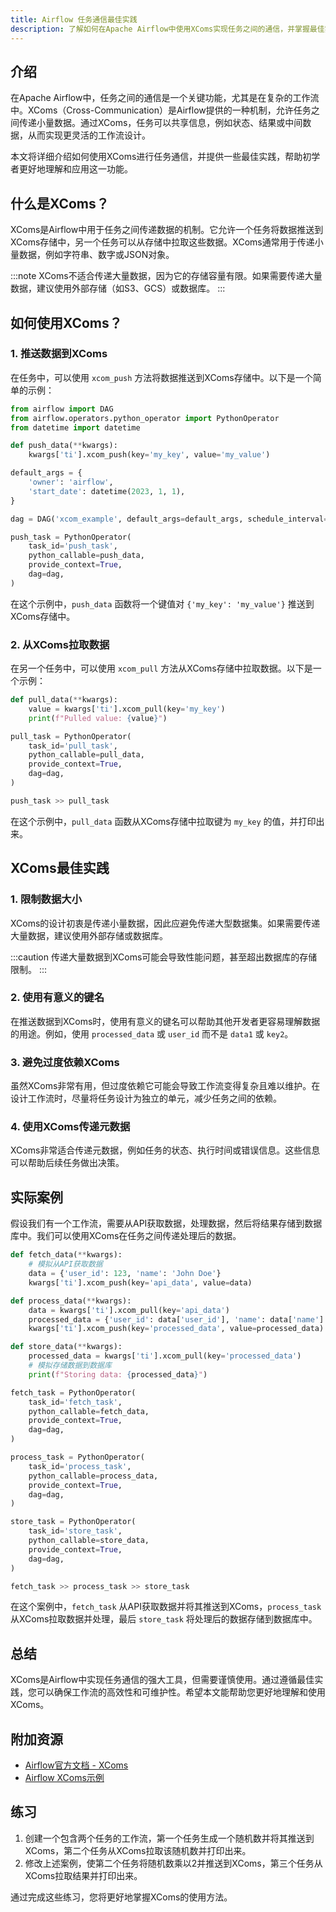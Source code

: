 ```yaml
---
title: Airflow 任务通信最佳实践
description: 了解如何在Apache Airflow中使用XComs实现任务之间的通信，并掌握最佳实践以优化工作流。
---
```


## 介绍

在Apache Airflow中，任务之间的通信是一个关键功能，尤其是在复杂的工作流中。XComs（Cross-Communication）是Airflow提供的一种机制，允许任务之间传递小量数据。通过XComs，任务可以共享信息，例如状态、结果或中间数据，从而实现更灵活的工作流设计。

本文将详细介绍如何使用XComs进行任务通信，并提供一些最佳实践，帮助初学者更好地理解和应用这一功能。

## 什么是XComs？

XComs是Airflow中用于任务之间传递数据的机制。它允许一个任务将数据推送到XComs存储中，另一个任务可以从存储中拉取这些数据。XComs通常用于传递小量数据，例如字符串、数字或JSON对象。

:::note
XComs不适合传递大量数据，因为它的存储容量有限。如果需要传递大量数据，建议使用外部存储（如S3、GCS）或数据库。
:::

## 如何使用XComs？

### 1. 推送数据到XComs

在任务中，可以使用 `xcom_push` 方法将数据推送到XComs存储中。以下是一个简单的示例：

```python
from airflow import DAG
from airflow.operators.python_operator import PythonOperator
from datetime import datetime

def push_data(**kwargs):
    kwargs['ti'].xcom_push(key='my_key', value='my_value')

default_args = {
    'owner': 'airflow',
    'start_date': datetime(2023, 1, 1),
}

dag = DAG('xcom_example', default_args=default_args, schedule_interval=None)

push_task = PythonOperator(
    task_id='push_task',
    python_callable=push_data,
    provide_context=True,
    dag=dag,
)
```

在这个示例中，`push_data` 函数将一个键值对 `{'my_key': 'my_value'}` 推送到XComs存储中。

### 2. 从XComs拉取数据

在另一个任务中，可以使用 `xcom_pull` 方法从XComs存储中拉取数据。以下是一个示例：

```python
def pull_data(**kwargs):
    value = kwargs['ti'].xcom_pull(key='my_key')
    print(f"Pulled value: {value}")

pull_task = PythonOperator(
    task_id='pull_task',
    python_callable=pull_data,
    provide_context=True,
    dag=dag,
)

push_task >> pull_task
```

在这个示例中，`pull_data` 函数从XComs存储中拉取键为 `my_key` 的值，并打印出来。

## XComs最佳实践

### 1. 限制数据大小

XComs的设计初衷是传递小量数据，因此应避免传递大型数据集。如果需要传递大量数据，建议使用外部存储或数据库。

:::caution
传递大量数据到XComs可能会导致性能问题，甚至超出数据库的存储限制。
:::

### 2. 使用有意义的键名

在推送数据到XComs时，使用有意义的键名可以帮助其他开发者更容易理解数据的用途。例如，使用 `processed_data` 或 `user_id` 而不是 `data1` 或 `key2`。

### 3. 避免过度依赖XComs

虽然XComs非常有用，但过度依赖它可能会导致工作流变得复杂且难以维护。在设计工作流时，尽量将任务设计为独立的单元，减少任务之间的依赖。

### 4. 使用XComs传递元数据

XComs非常适合传递元数据，例如任务的状态、执行时间或错误信息。这些信息可以帮助后续任务做出决策。

## 实际案例

假设我们有一个工作流，需要从API获取数据，处理数据，然后将结果存储到数据库中。我们可以使用XComs在任务之间传递处理后的数据。

```python
def fetch_data(**kwargs):
    # 模拟从API获取数据
    data = {'user_id': 123, 'name': 'John Doe'}
    kwargs['ti'].xcom_push(key='api_data', value=data)

def process_data(**kwargs):
    data = kwargs['ti'].xcom_pull(key='api_data')
    processed_data = {'user_id': data['user_id'], 'name': data['name'].upper()}
    kwargs['ti'].xcom_push(key='processed_data', value=processed_data)

def store_data(**kwargs):
    processed_data = kwargs['ti'].xcom_pull(key='processed_data')
    # 模拟存储数据到数据库
    print(f"Storing data: {processed_data}")

fetch_task = PythonOperator(
    task_id='fetch_task',
    python_callable=fetch_data,
    provide_context=True,
    dag=dag,
)

process_task = PythonOperator(
    task_id='process_task',
    python_callable=process_data,
    provide_context=True,
    dag=dag,
)

store_task = PythonOperator(
    task_id='store_task',
    python_callable=store_data,
    provide_context=True,
    dag=dag,
)

fetch_task >> process_task >> store_task
```

在这个案例中，`fetch_task` 从API获取数据并将其推送到XComs，`process_task` 从XComs拉取数据并处理，最后 `store_task` 将处理后的数据存储到数据库中。

## 总结

XComs是Airflow中实现任务通信的强大工具，但需要谨慎使用。通过遵循最佳实践，您可以确保工作流的高效性和可维护性。希望本文能帮助您更好地理解和使用XComs。

## 附加资源

- [Airflow官方文档 - XComs](https://airflow.apache.org/docs/apache-airflow/stable/concepts/xcoms.html)
- [Airflow XComs示例](https://airflow.apache.org/docs/apache-airflow/stable/tutorial_taskflow_api.html#sharing-data-between-tasks)

## 练习

1. 创建一个包含两个任务的工作流，第一个任务生成一个随机数并将其推送到XComs，第二个任务从XComs拉取该随机数并打印出来。
2. 修改上述案例，使第二个任务将随机数乘以2并推送到XComs，第三个任务从XComs拉取结果并打印出来。

通过完成这些练习，您将更好地掌握XComs的使用方法。